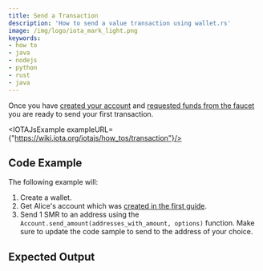 ```yaml
---
title: Send a Transaction
description: 'How to send a value transaction using wallet.rs'
image: /img/logo/iota_mark_light.png
keywords:
- how to
- java
- nodejs
- python
- rust
- java
---
```



Once you have [created your account](../accounts_and_addresses/01_create_a_wallet_account.mdx) and
[requested funds from the faucet](../accounts_and_addresses/03_request_funds.mdx) you are ready to send your first
transaction.

<TipFaucet/>

<IOTAJsExample exampleURL={"https://wiki.iota.org/iotajs/how_tos/transaction"}/>

## Code Example

The following example will:

1. Create a wallet.
2. Get Alice's account which was [created in the first guide](../accounts_and_addresses/01_create_a_wallet_account.mdx).
3. Send 1 SMR to an address using the `Account.send_amount(addresses_with_amount, options)` function. Make sure to update the code sample to send to the address of your choice.

<Tabs groupId="language">
    <TabItem value="rust" label="Rust">
        <RustCode/>
    </TabItem>
    <TabItem value="nodejs" label="Nodejs">
        <NodejsCode/>
    </TabItem>
    <TabItem value="python" label="Python">
        <PythonCode/>
    </TabItem>
    <TabItem value="java" label="Java">
        <JavaCode/>
    </TabItem>
</Tabs>

## Expected Output

<Tabs groupId="language">
    <TabItem value="rust" label="Rust">
        <RustOutput/>
    </TabItem>
    <TabItem value="nodejs" label="Nodejs">
        <NodejsOutput/>
    </TabItem>
    <TabItem value="python" label="Python">
        <PythonOutput/>
    </TabItem>
    <TabItem value="java" label="Java">
        <JavaOutput/>
    </TabItem>
</Tabs>

